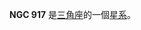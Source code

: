 {{NGCInfoBox|NGCID=NGC 917|發現者=約翰·弗里德里希·威廉·赫歇爾|發現日期=1827年11月22日|其他編號=UGC 1890,MCG 5-6-39,ZWG 504.79|曆元=J2000.0|赤經=2時26分7.7秒
|赤緯=31°54'44"|星座=三角座|星體=星系|星等=13.7|表面亮度=14.8|藍等=14.5}}

'''NGC 917''' 是[[三角座|三角座]]的一個[[星系|星系]]。

{{NGCReference|917}}
{{Catalogs|NGC=917}}
